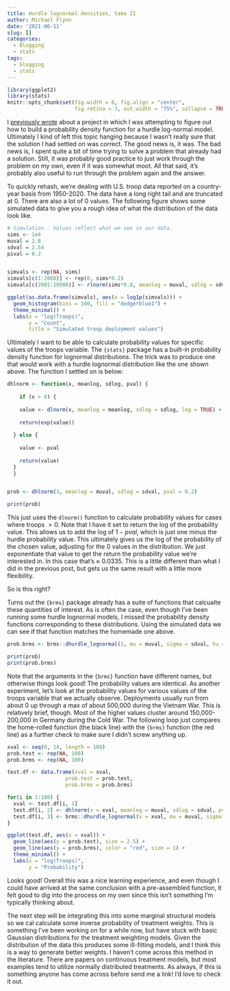 ---
title: Hurdle lognormal densities, take II
author: Michael Flynn
date: '2021-06-11'
slug: []
categories:
  - Blogging
  - stats
tags:
  - blogging
  - stats
---


```{r setup, include = FALSE}
library(ggplot2)
library(stats)
knitr::opts_chunk$set(fig.width = 6, fig.align = "center", 
                      fig.retina = 3, out.width = "75%", collapse = TRUE)
```

I [previously wrote](https://www.m-flynn.com/post/2021-03-03-hurdle-lognormal-distribution-densities/) about a project in which I was attempting to figure out how to build a probability density function for a hurdle log-normal model. Ultimately I kind of left this topic hanging because I wasn't really sure that the solution I had settled on was correct. The good news is, it was. The bad news is, I spent quite a bit of time trying to solve a problem that already had a solution. Still, it was probably good practice to just work through the problem on my own, even if it was somewhat moot. All that said, it's probably also useful to run through the problem again and the answer.

To quickly rehash, we're dealing with U.S. troop data reported on a country-year basis from 1950-2020. The data have a long right tail and are truncated at 0. There are also a lot of 0 values. The following figure shows some simulated data to give you a rough idea of what the distribution of the data look like.

```{r}
# Simulation . Values reflect what we see in our data.
sims <- 1e4
muval = 2.8
sdval = 2.54
pival = 0.2


simvals <- rep(NA, sims)
simvals[c(1:2000)] <- rep(0, sims*0.2)
simvals[c(2001:10000)] <- rlnorm(sims*0.8, meanlog = muval, sdlog = sdval)

ggplot(as.data.frame(simvals), aes(x = log1p(simvals))) +
  geom_histogram(bins = 100, fill = "dodgerblue1") +
  theme_minimal() +
  labs(x = "log(Troops)",
       y = "Count",
       title = "Simulated troop deployment values")

```
Ultimately I want to be able to calculate probability values for specific values of the troops variable. The `{stats}` package has a built-in probability density function for lognormal distributions. The trick was to produce one that would work with a hurdle lognormal distribution like the one shown above. The function I settled on is below:

```{r}

dhlnorm <- function(x, meanlog, sdlog, pval) {
  
    if (x > 0) {
    
    value <- dlnorm(x, meanlog = meanlog, sdlog = sdlog, log = TRUE) + log(1-pval)
    
    return(exp(value))
    
  } else {
    
    value <- pval
    
    return(value)
  }
  }


prob <- dhlnorm(3, meanlog = muval, sdlog = sdval, pval = 0.2)

print(prob)
```

This just uses the `dlnorm()` function to calculate probability values for cases where troops $>0$. Note that I have it set to return the log of the probability value. This allows us to add the log of $1-pval$, which is just one minus the hurdle probability value. This ultimately gives us the log of the probability of the chosen value, adjusting for the 0 values in the distribution. We just exponentiate that value to get the return the probability value we're interested in. In this case that's $\approx$ 0.0335. This is a little different than what I did in the previous post, but gets us the same result with a little more flexibility.

So is this right?

Turns out the `{brms}` package already has a suite of functions that calcualte these quantities of interest. As is often the case, even though I've been running some hurdle lognormal models, I missed the probability density functions corresponding to these distributions. Using the simulated data we can see if that function matches the homemade one above. 

```{r}

prob.brms <- brms::dhurdle_lognormal(3, mu = muval, sigma = sdval, hu = 0.2, log = FALSE)

print(prob)
print(prob.brms)

```

Note that the arguments in the `{brms}` function have different names, but otherwise things look good! The probability values are identical. As another experiment, let's look at the probability values for various values of the troops variable that we actually observe. Deployments usually run from about 0 up through a max of about 500,000 during the Vietnam War. This is relatively brief, though. Most of the higher values cluster around 150,000-200,000 in Germany during the Cold War. The following loop just compares the home-rolled function (the black line) with the `{brms}` function (the red line) as a further check to make sure I didn't screw anything up.


```{r}

xval <- seq(0, 14, length = 100)
prob.test <- rep(NA, 100)
prob.brms <- rep(NA, 100)

test.df <- data.frame(xval = xval, 
                   prob.test = prob.test,
                   prob.brms = prob.brms)

for(i in 1:100) {
  xval <- test.df[i, 1]
  test.df[i, 2] <- dhlnorm(x = xval, meanlog = muval, sdlog = sdval, pval = 0.2)
  test.df[i, 3] <- brms::dhurdle_lognormal(x = xval, mu = muval, sigma = sdval, hu = 0.2, log = FALSE)
}

ggplot(test.df, aes(x = xval)) +
  geom_line(aes(y = prob.test), size = 2.5) +
  geom_line(aes(y = prob.brms), color = "red", size = 1) +
  theme_minimal() +
  labs(x = "log(Troops)",
       y = "Probability")

```
Looks good! Overall this was a nice learning experience, and even though I could have arrived at the same conclusion with a pre-assembled function, it felt good to dig into the process on my own since this isn't something I'm typically thinking about. 

The next step will be integrating this into some marginal structural models so we cal calculate some inverse probability of treatment weights. This is something I've been working on for a while now, but have stuck with basic Gaussian distributions for the treatment weighting models. Given the distribution of the data this produces some ill-fitting models, and I think this is a way to generate better weights. I haven't come across this method in the literature. There are papers on continuous treatment models, but most examples tend to utilize normally distributed treatments. As always, if this is something anyone has come across before send me a link! I'd love to check it out.

